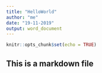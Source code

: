 ```yaml
---
title: "HelloWorld"
author: "me"
date: "19-11-2019"
output: word_document
---
```


```r
knitr::opts_chunk$set(echo = TRUE)
```

## This is a markdown file

